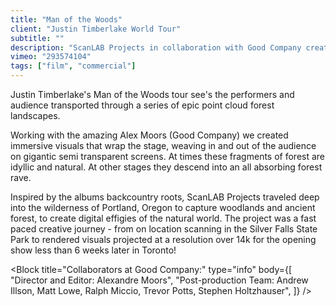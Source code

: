 ```yaml
---
title: "Man of the Woods"
client: "Justin Timberlake World Tour"
subtitle: ""
description: "ScanLAB Projects in collaboration with Good Company created the opening visuals to Justin Timberlake’s 2018-19 Man of the Woods World Tour."
vimeo: "293574104"
tags: ["film", "commercial"]
---
```



Justin Timberlake's Man of the Woods tour see's the performers and audience transported through a series of epic point cloud forest landscapes.

Working with the amazing Alex Moors (Good Company) we created immersive visuals that wrap the stage, weaving in and out of the audience on gigantic semi transparent screens. At times these fragments of forest are idyllic and natural. At other stages they descend into an all absorbing forest rave.

Inspired by the albums backcountry roots, ScanLAB Projects traveled deep into the wilderness of Portland, Oregon to capture woodlands and ancient forest, to create digital effigies of the natural world. The project was a fast paced creative journey - from on location scanning in the Silver Falls State Park to rendered visuals projected at a resolution over 14k for the opening show less than 6 weeks later in Toronto!

<ImageMagic href="man-of-the-woods-10.jpg" />

<InlineImages>
  <ImageMagic href="man-of-the-woods-live-04.jpg" />
  <ImageMagic href="man-of-the-woods-live-03.jpg" />
</InlineImages>
<ImageMagic href="man-of-the-woods-02.jpg" />
<ImageMagic href="man-of-the-woods-03.jpg" />
<ImageMagic href="man-of-the-woods-01.jpg" />

<Block
  title="Collaborators at Good Company:"
  type="info"
  body={[
    "Director and Editor: Alexandre Moors",
    "Post-production Team: Andrew Illson, Matt Lowe, Ralph Miccio, Trevor Potts, Stephen Holtzhauser",
  ]}
/>
